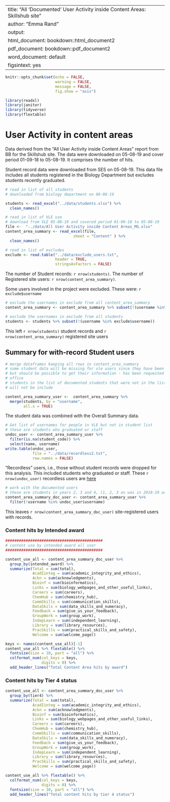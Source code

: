 
---
title: "All 'Documented' User Activity inside Content Areas: Skillshub site"
author: "Emma Rand"
output:
  html_document: bookdown::html_document2
  pdf_document: bookdown::pdf_document2
  word_document: default
figsintext: yes
---

```r
knitr::opts_chunk$set(echo = FALSE,
                      warning = FALSE,
                      message = FALSE,
                      fig.show = "asis")
```

```r

library(readxl)
library(janitor)
library(tidyverse)
library(flextable)
```


# User Activity in content areas

Data derived from the "All User Activity inside Content Areas" report from BB for the Skillshub site.
The data were downloaded on 05-08-19 and cover period 01-09-18 to 05-08-19. It comprises the number of hits.


Student record data were downloaded from SES on 05-08-19. This data file includes all students registered in the Biology Department but excludes students recently graduated.

```r
# read in list of all students
# downloaded from biology department on 08-08-19

students <- read_excel("../data/students.xlsx") %>% 
  clean_names()

# read in list of VLE use
# download from VLE 05-08-19 and covered period 01-09-18 to 05-08-19
file <-  "../data/All User Activity inside Content Areas_MG.xlsx"
content_area_summary <- read_excel(file, 
                              sheet = "Content" ) %>% 
  clean_names()

# read in list of excludes
exclude <- read.table("../data/exclude_users.txt",
                      header = TRUE,
                      stringsAsFactors = FALSE)
```

The number of Student records: `r nrow(students)`. 
The number of Registered site users: `r nrow(content_area_summary)`.

Some users involved in the project were excluded. These were: `r exclude$username`
```r
# exclude the usernames in exclude from all content_area_summary
content_area_summary <- content_area_summary %>% subset(!(username %in% exclude$username))

# exclude the usernames in exclude from all students
students <- students %>% subset(!(username %in% exclude$username))
```
This left `r nrow(students)` student records and `r nrow(content_area_summary)` registered site users

## Summary for with-record Student users

```r
# merge dataframes keeping all rows in content_area_summary
# some student data will be missing for vle users since they have been removed
# but should be possible to get their information - has been requested from the
# office
# students in the list of documented students that were not in the list of registered user
# will not be include

content_area_summary_user <-  content_area_summary %>% 
  merge(students, by = "username", 
        all.x = TRUE) 
```

The student data was combined with the Overall Summary data. 

```r
# Get list of usernames for people in VLE but not in student list 
# these are students who graduated or staff
undoc_user <- content_area_summary_user %>% 
  filter(is.na(student_code)) %>% 
  select(name, username)
write.table(undoc_user, 
            file = "../data/recordless2.txt", 
            row.names = FALSE)
```
"Recordless" users, i.e., those without student records were dropped for this analysis. This included students who graduated or staff. These `r nrow(undoc_user) ` recordless users are [here](../data/recordless.txt)

```r
# work with the documented users
# these are students in years 2, 3 and 4, (1, 2, 3 as was in 2018-19 academic year)
content_area_summary_doc_user <- content_area_summary_user %>% 
  filter(!username %in% undoc_user$username)
```
This leaves `r nrow(content_area_summary_doc_user) ` site-registered users with records.


### Content hits by Intended award

```r
###########################################
# content use by intended award all user
###########################################

content_use_all <- content_area_summary_doc_user %>% 
  group_by(intended_award) %>% 
  summarize(Total = sum(total),
            AcadIinteg = sum(academic_integrity_and_ethics),
            Ackn = sum(acknowledgments),
            Bioinf = sum(bioinformatics),
            Links = sum(biology_webpages_and_other_useful_links),
            Careers = sum(careers),
            ChemHub = sum(chemistry_hub),
            CommSkills = sum(communication_skills),
            DataSkils = sum(data_skills_and_numeracy),
            Feedback = sum(give_us_your_feedback),
            GroupWork = sum(group_work),
            IndepLearn = sum(independent_learning),
            Library = sum(library_resources),
            PracSkills = sum(practical_skills_and_safety),
            Welcome = sum(welcome_page))
```            


```r
keys <- names(content_use_all)[-1]
content_use_all %>% flextable() %>% 
  fontsize(size = 10, part = "all") %>% 
  colformat_num(col_keys = keys, 
                digits = 0) %>%
  add_header_lines("Total Content Area hits by award") 
```




### Content hits by Tier 4 status

```r
content_use_all <- content_area_summary_doc_user %>%
  group_by(tier4) %>%
  summarize(Total = sum(total),
            AcadIinteg = sum(academic_integrity_and_ethics),
            Ackn = sum(acknowledgments),
            Bioinf = sum(bioinformatics),
            Links = sum(biology_webpages_and_other_useful_links),
            Careers = sum(careers),
            ChemHub = sum(chemistry_hub),
            CommSkills = sum(communication_skills),
            DataSkils = sum(data_skills_and_numeracy),
            Feedback = sum(give_us_your_feedback),
            GroupWork = sum(group_work),
            IndepLearn = sum(independent_learning),
            Library = sum(library_resources),
            PracSkills = sum(practical_skills_and_safety),
            Welcome = sum(welcome_page))
```

```r
content_use_all %>% flextable() %>% 
  colformat_num(col_keys = keys, 
                digits = 0) %>% 
  fontsize(size = 10, part = "all") %>% 
  add_header_lines("Total content hits by tier 4 status") 
```

